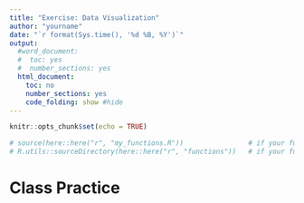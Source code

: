 ```yaml
---
title: "Exercise: Data Visualization"
author: "yourname"
date: "`r format(Sys.time(), '%d %B, %Y')`"
output:
  #word_document:
  #  toc: yes
  #  number_sections: yes
  html_document:
    toc: no
    number_sections: yes
    code_folding: show #hide
---
```


```r
knitr::opts_chunk$set(echo = TRUE)
```


```r
# source(here::here("r", "my_functions.R"))                # if your functions are in a file
# R.utils::sourceDirectory(here::here("r", "functions"))   # if your functions are in files inside of a directory
```

# **Class Practice**

